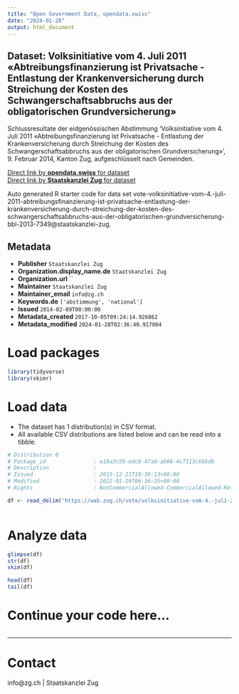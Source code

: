 ```yaml
---
title: "Open Government Data, opendata.swiss"
date: "2024-01-28"
output: html_document
---
```


## Dataset: Volksinitiative vom 4. Juli 2011 «Abtreibungsfinanzierung ist Privatsache - Entlastung der Krankenversicherung durch Streichung der Kosten des Schwangerschaftsabbruchs aus der obligatorischen Grundversicherung»

Schlussresultate der eidgenössischen Abstimmung 'Volksinitiative vom 4. Juli 2011 «Abtreibungsfinanzierung ist Privatsache - Entlastung der Krankenversicherung durch Streichung der Kosten des Schwangerschaftsabbruchs aus der obligatorischen Grundversicherung»', 9. Februar 2014, Kanton Zug, aufgeschlüsselt nach Gemeinden.

[Direct link by **opendata.swiss** for dataset](https://opendata.swiss/de/dataset/volksinitiative-vom-4-juli-2011-abtreibungsfinanzierung-ist-privatsache-entlastung-der-kranken)<br>
[Direct link by **Staatskanzlei Zug** for dataset](https://wab.zug.ch/vote/volksinitiative-vom-4.-juli-2011-abtreibungsfinanzierung-ist-privatsache-entlastung-der-krankenversicherung-durch-streichung-der-kosten-des-schwangerschaftsabbruchs-aus-der-obligatorischen-grundversicherung-bbl-2013-7349/data)

Auto generated R starter code for data set vote-volksinitiative-vom-4.-juli-2011-abtreibungsfinanzierung-ist-privatsache-entlastung-der-krankenversicherung-durch-streichung-der-kosten-des-schwangerschaftsabbruchs-aus-der-obligatorischen-grundversicherung-bbl-2013-7349@staatskanzlei-zug.

## Metadata

- **Publisher** `Staatskanzlei Zug`
- **Organization.display_name.de** `Staatskanzlei Zug`
- **Organization.url** ``
- **Maintainer** `Staatskanzlei Zug`
- **Maintainer_email** `info@zg.ch`
- **Keywords.de** `['abstimmung', 'national']`
- **Issued** `2014-02-09T00:00:00`
- **Metadata_created** `2017-10-05T09:24:14.926862`
- **Metadata_modified** `2024-01-28T02:36:49.917004`


# Load packages

```r

library(tidyverse)
library(skimr)

```

# Load data

-   The dataset has 1 distribution(s) in CSV format.
-   All available CSV distributions are listed below and can be read into a tibble.

```r

# Distribution 0
# Package_id               : e18a3c59-edc8-47ad-ab66-4c7113c6b6db
# Description              : 
# Issued                   : 2015-12-21T10:39:13+00:00
# Modified                 : 2022-01-19T06:36:25+00:00
# Rights                   : NonCommercialAllowed-CommercialAllowed-ReferenceRequired

df <- read_delim('https://wab.zug.ch/vote/volksinitiative-vom-4.-juli-2011-abtreibungsfinanzierung-ist-privatsache-entlastung-der-krankenversicherung-durch-streichung-der-kosten-des-schwangerschaftsabbruchs-aus-der-obligatorischen-grundversicherung-bbl-2013-7349/data-csv')



```

# Analyze data

```r

glimpse(df)
str(df)
skim(df)

head(df)
tail(df)

```

# Continue your code here...

```r

```

------------------------------------------------------------------------

# Contact

info@zg.ch | Staatskanzlei Zug
